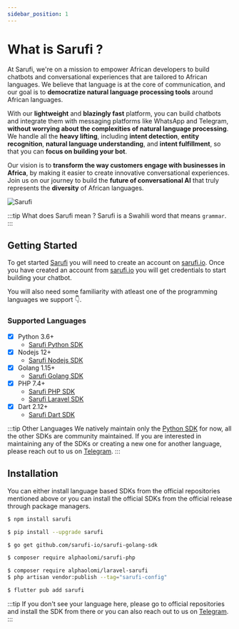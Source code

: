 ```yaml
---
sidebar_position: 1
---
```



# What is Sarufi ?

At Sarufi, we're on a mission to empower African developers to build chatbots and conversational experiences that are tailored to African languages. We believe that language is at the core of communication, and our goal is to **democratize natural language processing tools** around African languages.

With our **lightweight** and **blazingly fast** platform, you can build chatbots and integrate them with messaging platforms like WhatsApp and Telegram, **without worrying about the complexities of natural language processing**. We handle all the **heavy lifting**, including **intent detection**, **entity recognition**, **natural language understanding**, and **intent fulfillment**, so that you can **focus on building your bot**.

Our vision is to **transform the way customers engage with businesses in Africa**, by making it easier to create innovative conversational experiences. Join us on our journey to build the **future of conversational AI** that truly represents the **diversity** of African languages.

![Sarufi](/img/undraw_artificial_intelligence_re_enpp.svg)

:::tip What does Sarufi mean ?
Sarufi is a Swahili word that means `grammar`.
:::

## Getting Started

To get started [Sarufi](https://sarufi.io/) you will need to create an account on [sarufi.io](https://sarufi.io/). Once you have created an account from [sarufi.io](https://sarufi.io/) you will get credentials to start building your chatbot.

You will also need some familiarity with atleast one of the programming languages we support 👇.

### Supported Languages

- [x] Python 3.6+
  - [Sarufi Python SDK](https://github.com/sarufi-io/sarufi-python-sdk)
- [x] Nodejs 12+
  - [Sarufi Nodejs SDK](https://github.com/sarufi-io/sarufi-js)
- [x] Golang 1.15+
  - [Sarufi Golang SDK](https://github.com/sarufi-io/sarufi-golang-sdk)
- [x] PHP 7.4+
  - [Sarufi PHP SDK](https://github.com/sarufi-io/sarufi-php)
  - [Sarufi Laravel SDK](https://github.com/sarufi-io/laravel-sarufi)
- [x] Dart 2.12+
  - [Sarufi Dart SDK](https://github.com/sarufi-io/sarufi-dart-sdk)

:::tip Other Languages
We natively maintain only the [Python SDK](https://github.com/sarufi-io/sarufi-python-sdk) for now, all the other SDKs are community maintained.
If you are interested in maintaining any of the SDKs or creating a new one for another language,
please reach out to us on [Telegram](https://t.me/neurotechafrica).
:::

## Installation

You can either install language based SDKs from the official repositories mentioned above or you can install the official SDKs from the official release through package managers.

<Tabs>
<TabItem value="js" label="JavaScript">

```bash
$ npm install sarufi
```

</TabItem>

<TabItem value="py" label="Python">

```bash
$ pip install --upgrade sarufi
```

</TabItem>

<TabItem value="go" label="Golang">

```bash
$ go get github.com/sarufi-io/sarufi-golang-sdk
```

</TabItem>

<TabItem value="php-laravel" label="PHP">

```bash
$ composer require alphaolomi/sarufi-php
```

</TabItem>

<TabItem value="php" label="Laravel">

```bash
$ composer require alphaolomi/laravel-sarufi
$ php artisan vendor:publish --tag="sarufi-config"
```

</TabItem>

<TabItem value="dart" label="Dart">

```bash
$ flutter pub add sarufi
```

</TabItem>

</Tabs>

:::tip
If you don't see your language here, please go to official repositories and install the SDK from there or you can also reach out to us on [Telegram](https://t.me/neurotechafrica).
:::
